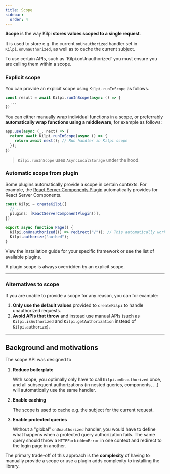 ```yaml
---
title: Scope
sidebar:
  order: 4
---
```


**Scope** is the way Kilpi **stores values scoped to a single request**.

It is used to store e.g. the current `onUnauthorized` handler set in `Kilpi.onUnauthorized`, as well as to cache the current subject.

<Aside type="warning">
To use certain APIs, such as `Kilpi.onUnauthorized` you must ensure you are calling them within a scope.
</Aside>

### Explicit scope

You can provide an explicit scope using `Kilpi.runInScope` as follows.

```ts
const result = await Kilpi.runInScope(async () => {
  ...
})
```

You can either manually wrap individual functions in a scope, or preferrably **automatically wrap functions using a middleware**, for example as follows:

```ts
app.use(async (_, next) => {
  return await Kilpi.runInScope(async () => {
    return await next(); // Run handler in Kilpi scope
  });
})
```

> `Kilpi.runInScope` uses `AsyncLocalStorage` under the hood.


### Automatic scope from plugin

Some plugins automatically provide a scope in certain contexts. For example, the [React Server Components Plugin](/docs/plugins/react-server-components) automatically provides for React Server Components.

```ts {3,7}
const Kilpi = createKilpi({
  // ...
  plugins: [ReactServerComponentPlugin()],
})

export async function Page() {
  Kilpi.onUnauthorized(() => redirect("/")); // This automatically works
  Kilpi.authorize("authed"); 
}
```

View the installation guide for your specific framework or see the list of available plugins.

A plugin scope is always overridden by an explicit scope.

---

### Alternatives to scope

If you are unable to provide a scope for any reason, you can for example:

1. **Only use the default values** provided to `createKilpi` to handle unauthorized requests.
2. **Avoid APIs that throw** and instead use manual APIs (such as `Kilpi.isAuthorized` and `Kilpi.getAuthorization` instead of `Kilpi.authorize`).

---

## Background and motivations

The scope API was designed to

1. **Reduce boilerplate**

    With scope, you optimally only have to call `Kilpi.onUnauthorized` once, and all subsequent authorizations (in nested queries, components, ...) will automatically use the same handler.

2. **Enable caching**

    The scope is used to cache e.g. the subject for the current request.

3. **Enable protected queries**

    Without a "global" `onUnauthorized` handler, you would have to define what happens when a protected query authorization fails. The same query should throw a `HTTPForbiddenError` in one context and redirect to the login page in another.

The primary trade-off of this approach is the **complexity** of having to manually provide a scope or use a plugin adds complexity to installing the library.